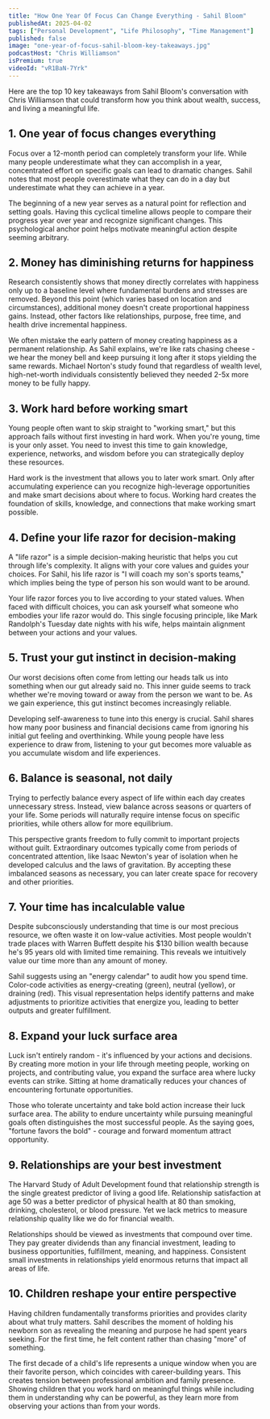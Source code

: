 ```yaml
---
title: "How One Year Of Focus Can Change Everything - Sahil Bloom"
publishedAt: 2025-04-02
tags: ["Personal Development", "Life Philosophy", "Time Management"]
published: false
image: "one-year-of-focus-sahil-bloom-key-takeaways.jpg"
podcastHost: "Chris Williamson"
isPremium: true
videoId: "vR1BaN-7Yrk"
---
```



<PodcastSummaryPageLayout frontmatter={frontmatter}>

Here are the top 10 key takeaways from Sahil Bloom's conversation with Chris Williamson that could transform how you think about wealth, success, and living a meaningful life.

## 1. One year of focus changes everything

Focus over a 12-month period can completely transform your life. While many people underestimate what they can accomplish in a year, concentrated effort on specific goals can lead to dramatic changes. Sahil notes that most people overestimate what they can do in a day but underestimate what they can achieve in a year.

The beginning of a new year serves as a natural point for reflection and setting goals. Having this cyclical timeline allows people to compare their progress year over year and recognize significant changes. This psychological anchor point helps motivate meaningful action despite seeming arbitrary.

## 2. Money has diminishing returns for happiness

Research consistently shows that money directly correlates with happiness only up to a baseline level where fundamental burdens and stresses are removed. Beyond this point (which varies based on location and circumstances), additional money doesn't create proportional happiness gains. Instead, other factors like relationships, purpose, free time, and health drive incremental happiness.

We often mistake the early pattern of money creating happiness as a permanent relationship. As Sahil explains, we're like rats chasing cheese - we hear the money bell and keep pursuing it long after it stops yielding the same rewards. Michael Norton's study found that regardless of wealth level, high-net-worth individuals consistently believed they needed 2-5x more money to be fully happy.

## 3. Work hard before working smart

Young people often want to skip straight to "working smart," but this approach fails without first investing in hard work. When you're young, time is your only asset. You need to invest this time to gain knowledge, experience, networks, and wisdom before you can strategically deploy these resources.

Hard work is the investment that allows you to later work smart. Only after accumulating experience can you recognize high-leverage opportunities and make smart decisions about where to focus. Working hard creates the foundation of skills, knowledge, and connections that make working smart possible.

## 4. Define your life razor for decision-making

A "life razor" is a simple decision-making heuristic that helps you cut through life's complexity. It aligns with your core values and guides your choices. For Sahil, his life razor is "I will coach my son's sports teams," which implies being the type of person his son would want to be around.

Your life razor forces you to live according to your stated values. When faced with difficult choices, you can ask yourself what someone who embodies your life razor would do. This single focusing principle, like Mark Randolph's Tuesday date nights with his wife, helps maintain alignment between your actions and your values.

## 5. Trust your gut instinct in decision-making

Our worst decisions often come from letting our heads talk us into something when our gut already said no. This inner guide seems to track whether we're moving toward or away from the person we want to be. As we gain experience, this gut instinct becomes increasingly reliable.

Developing self-awareness to tune into this energy is crucial. Sahil shares how many poor business and financial decisions came from ignoring his initial gut feeling and overthinking. While young people have less experience to draw from, listening to your gut becomes more valuable as you accumulate wisdom and life experiences.

## 6. Balance is seasonal, not daily

Trying to perfectly balance every aspect of life within each day creates unnecessary stress. Instead, view balance across seasons or quarters of your life. Some periods will naturally require intense focus on specific priorities, while others allow for more equilibrium.

This perspective grants freedom to fully commit to important projects without guilt. Extraordinary outcomes typically come from periods of concentrated attention, like Isaac Newton's year of isolation when he developed calculus and the laws of gravitation. By accepting these imbalanced seasons as necessary, you can later create space for recovery and other priorities.

## 7. Your time has incalculable value

Despite subconsciously understanding that time is our most precious resource, we often waste it on low-value activities. Most people wouldn't trade places with Warren Buffett despite his $130 billion wealth because he's 95 years old with limited time remaining. This reveals we intuitively value our time more than any amount of money.

Sahil suggests using an "energy calendar" to audit how you spend time. Color-code activities as energy-creating (green), neutral (yellow), or draining (red). This visual representation helps identify patterns and make adjustments to prioritize activities that energize you, leading to better outputs and greater fulfillment.

## 8. Expand your luck surface area

Luck isn't entirely random - it's influenced by your actions and decisions. By creating more motion in your life through meeting people, working on projects, and contributing value, you expand the surface area where lucky events can strike. Sitting at home dramatically reduces your chances of encountering fortunate opportunities.

Those who tolerate uncertainty and take bold action increase their luck surface area. The ability to endure uncertainty while pursuing meaningful goals often distinguishes the most successful people. As the saying goes, "fortune favors the bold" - courage and forward momentum attract opportunity.

## 9. Relationships are your best investment

The Harvard Study of Adult Development found that relationship strength is the single greatest predictor of living a good life. Relationship satisfaction at age 50 was a better predictor of physical health at 80 than smoking, drinking, cholesterol, or blood pressure. Yet we lack metrics to measure relationship quality like we do for financial wealth.

Relationships should be viewed as investments that compound over time. They pay greater dividends than any financial investment, leading to business opportunities, fulfillment, meaning, and happiness. Consistent small investments in relationships yield enormous returns that impact all areas of life.

## 10. Children reshape your entire perspective

Having children fundamentally transforms priorities and provides clarity about what truly matters. Sahil describes the moment of holding his newborn son as revealing the meaning and purpose he had spent years seeking. For the first time, he felt content rather than chasing "more" of something.

The first decade of a child's life represents a unique window when you are their favorite person, which coincides with career-building years. This creates tension between professional ambition and family presence. Showing children that you work hard on meaningful things while including them in understanding why can be powerful, as they learn more from observing your actions than from your words.

</PodcastSummaryPageLayout>
